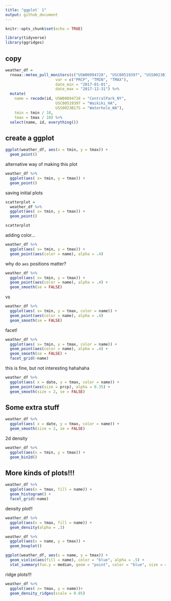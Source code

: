 ```yaml
---
title: "ggplot` 1"
output: github_document
---
```


```r
knitr::opts_chunk$set(echo = TRUE)

library(tidyverse)
library(ggridges)
```


## copy

```r
weather_df = 
  rnoaa::meteo_pull_monitors(c("USW00094728", "USC00519397", "USS0023B17S"),
                      var = c("PRCP", "TMIN", "TMAX"), 
                      date_min = "2017-01-01",
                      date_max = "2017-12-31") %>%
  mutate(
    name = recode(id, USW00094728 = "CentralPark_NY", 
                      USC00519397 = "Waikiki_HA",
                      USS0023B17S = "Waterhole_WA"),
    tmin = tmin / 10,
    tmax = tmax / 10) %>%
  select(name, id, everything())
```

## create a ggplot

```r

ggplot(weather_df, aes(x = tmin, y = tmax)) +
  geom_point()

```
alternative way of making this plot

```r
weather_df %>%
  ggplot(aes( x= tmin, y = tmax)) +
  geom_point()
```
saving initial plots

```r
scatterplot = 
  weather_df %>%
  ggplot(aes( x= tmin, y = tmax)) +
  geom_point()

scatterplot
```


adding color...

```r
weather_df %>%
  ggplot(aes( x= tmin, y = tmax)) +
  geom_point(aes(color = name), alpha = .4)

```

why do `aes` positions matter?

```r
weather_df %>%
  ggplot(aes( x= tmin, y = tmax)) +
  geom_point(aes(color = name), alpha = .4) +
  geom_smooth(se = FALSE)
```

vs

```r
weather_df %>%
  ggplot(aes( x= tmin, y = tmax, color = name)) +
  geom_point(aes(color = name), alpha = .4)
  geom_smooth(se = FALSE)
```

facet!

```r
weather_df %>%
  ggplot(aes( x= tmin, y = tmax, color = name)) +
  geom_point(aes(color = name), alpha = .4) +
  geom_smooth(se = FALSE) +
  facet_grid(~name)
```

this is fine, but not interesting hahahaha

```r
weather_df %>%
  ggplot(aes( x = date, y = tmax, color = name)) +
  geom_point(aes(size = prcp), alpha = 0.35) +
  geom_smooth(size = 2, se = FALSE)
```


## Some extra stuff

```r
weather_df %>%
  ggplot(aes( x = date, y = tmax, color = name)) +
  geom_smooth(size = 2, se = FALSE)
```
2d density

```r
weather_df %>%
  ggplot(aes(x = tmin, y = tmax)) +
  geom_bin2d()
```

## More kinds of plots!!!

```r
weather_df %>%
  ggplot(aes(x = tmax, fill = name)) +
  geom_histogram() +
  facet_grid(~name)
```

density plot!!
```r
weather_df %>%
  ggplot(aes(x = tmax, fill = name)) +
  geom_density(alpha = .3)
```


```r
weather_df %>%
  ggplot(aes(x = name, y = tmax)) + 
  geom_boxplot()
```

```r
ggplot(weather_df, aes(x = name, y = tmax)) + 
  geom_violin(aes(fill = name), color = "blue", alpha = .5) + 
  stat_summary(fun.y = median, geom = "point", color = "blue", size = 4)
```

ridge plots!!!

```r
weather_df %>%
  ggplot(aes( x= tmax, y = name))+
  geom_density_ridges(scale = 0.85)
```

